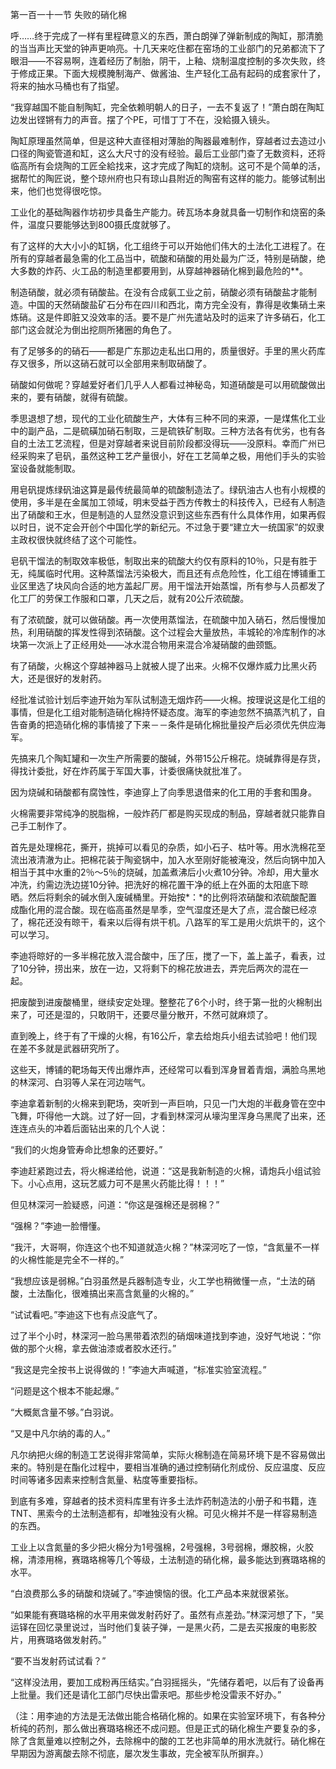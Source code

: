 

第一百一十一节 失败的硝化棉

呼……终于完成了一样有里程碑意义的东西，萧白朗弹了弹新制成的陶缸，那清脆的当当声比天堂的钟声更响亮。十几天来吃住都在窑场的工业部门的兄弟都流下了眼泪――不容易啊，连着经历了制胎，阴干，上釉、烧制温度控制的多次失败，终于修成正果。下面大规模腌制海产、做酱油、生产轻化工品有起码的成套家什了，将来的抽水马桶也有了指望。

“我穿越国不能自制陶缸，完全依赖明朝人的日子，一去不复返了！”萧白朗在陶缸边发出铿锵有力的声音。摆了个PE，可惜丁丁不在，没給摄入镜头。

陶缸原理虽然简单，但是这种大直径相对薄胎的陶器最难制作，穿越者过去造过小口径的陶瓷管道和缸，这么大尺寸的没有经验。最后工业部门查了无数资料，还将临高所有会烧陶的工匠全給找来，这才完成了陶缸的烧制。这可不是个简单的活，据帮忙的陶匠说，整个琼州府也只有琼山县附近的陶窑有这样的能力。能够试制出来，他们也觉得很吃惊。

工业化的基础陶器作坊初步具备生产能力。砖瓦场本身就具备一切制作和烧窑的条件，温度只要能够达到800摄氏度就够了。

有了这样的大大小小的缸锅，化工组终于可以开始他们伟大的土法化工进程了。在所有的穿越者最急需的化工品当中，硫酸和硝酸的用处最为广泛，特别是硝酸，绝大多数的炸药、火工品的制造里都要用到，从穿越神器硝化棉到最危险的**。

制造硝酸，就必须有硝酸盐。在没有合成氨工业之前，硝酸必须有硝酸盐才能制造。中国的天然硝酸盐矿石分布在四川和西北，南方完全没有，靠得是收集硝土来炼硝。这是件即脏又没效率的活。要不是广州先遣站及时的运来了许多硝石，化工部门这会就沦为倒出挖厕所猪圈的角色了。

有了足够多的的硝石――都是广东那边走私出口用的，质量很好。手里的黑火药库存又很多，所以这硝石就可以全部用来制取硝酸了。

硝酸如何做呢？穿越爱好者们几乎人人都看过神秘岛，知道硝酸是可以用硫酸做出来的，要有硝酸，就得有硫酸。

季思退想了想，现代的工业化硫酸生产，大体有三种不同的来源，一是煤焦化工业中的副产品，二是硫磺加硝石制取，三是硫铁矿制取。三种方法各有优劣，也有各自的土法工艺流程，但是对穿越者来说目前阶段都没得玩――没原料。幸而广州已经采购来了皂矾，虽然这种工艺产量很小，好在工艺简单之极，用他们手头的实验室设备就能制取。

用皂矾提炼绿矾油这算是最传统最简单的硫酸制造法了。绿矾油古人也有小规模的使用，多半是在金属加工领域，明末受益于西方传教士的科技传入，已经有人制造出了硝酸和王水，但是制造的人显然没意识到这些东西有什么具体作用，如果再假以时日，说不定会开创个中国化学的新纪元。不过急于要“建立大一统国家”的奴隶主政权很快就终结了这个可能性。

皂矾干馏法的制取效率极低，制取出来的硫酸大约仅有原料的10％，只是有胜于无，纯属临时代用。这种蒸馏法污染极大，而且还有点危险性，化工组在博铺重工业区里选了块风向合适的地方盖起厂房。用干馏法开始蒸馏，所有参与人员都发了化工厂的劳保工作服和口罩，几天之后，就有20公斤浓硫酸。

有了浓硫酸，就可以做硝酸。再一次使用蒸馏法，在硫酸中加入硝石，然后慢慢加热，利用硝酸的挥发性得到浓硝酸。这个过程会大量放热，丰城轮的冷库制作的冰块第一次派上了正经用处――冰水混合物用来混合冷凝硝酸的曲颈甑。

有了硝酸，火棉这个穿越神器马上就被人提了出来。火棉不仅爆炸威力比黑火药大，还是很好的发射药。

经批准试验计划后李迪开始为军队试制造无烟炸药――火棉。按理说这是化工组的事情，但是化工组对能制造硝化棉持怀疑态度。海军的李迪忽然不搞蒸汽机了，自告奋勇的把造硝化棉的事情接了下来－－条件是硝化棉批量投产后必须优先供应海军。

先搞来几个陶缸罐和一次生产所需要的酸碱，外带15公斤棉花。烧碱靠得是存货，得找计委批，好在炸药属于军国大事，计委很痛快就批准了。

因为烧碱和硝酸都有腐蚀性，李迪穿上了向季思退借来的化工用的手套和围身。

火棉需要非常纯净的脱脂棉，一般炸药厂都是购买现成的制品，穿越者就只能靠自己手工制作了。

首先是处理棉花，撕开，挑掉可以看见的杂质，如小石子、枯叶等。用水洗棉花至流出液清澈为止。把棉花装于陶瓷锅中，加入水至刚好能被淹没，然后向锅中加入相当于其中水重的2％～5％的烧碱，加盖煮沸后小火煮10分钟。冷却，用大量水冲洗，约需边洗边搓10分钟。把洗好的棉花置干净的纸上在外面的太阳底下晾晒。然后将剩余的碱水倒入废碱桶里。开始按*：*的比例将浓硝酸和浓硫酸配置成酯化用的混合酸。现在临高虽然是旱季，空气湿度还是大了点，混合酸已经凉了，棉花还没有晾干，看来以后得有烘干机。八路军的军工是用火炕烘干的，这个可以学习。

李迪将晾好的一多半棉花放入混合酸中，压了压，搅了一下，盖上盖子，看表，过了10分钟，捞出来，放在一边，又将剩下的棉花放进去，弄完后两次的混在一起。

把废酸到进废酸桶里，继续安定处理。整整花了6个小时，终于第一批的火棉制出来了，可还是湿的，只敢阴干，还要尽量分散开，不然可就麻烦了。

直到晚上，终于有了干燥的火棉，有16公斤，拿去给炮兵小组去试验吧！他们现在差不多就是武器研究所了。

这些天，博铺的靶场每天传出爆炸声，还经常可以看到浑身冒着青烟，满脸乌黑地的林深河、白羽等人呆在河边喘气。

李迪拿着新制的火棉来到靶场，突听到一声巨响，只见一门大炮的半截身管在空中飞舞，吓得他一大跳。过了好一回，才看到林深河从壕沟里浑身乌黑爬了出来，还连连点头的冲着后面钻出来的几个人说：

“我们的火炮身管寿命比想象的还要好。”

李迪赶紧跑过去，将火棉递给他，说道：“这是我新制造的火棉，请炮兵小组试验下。小心点用，这玩艺威力可不是黑火药能比得！！！”

但见林深河一脸疑惑，问道：“你这是强棉还是弱棉？”

“强棉？”李迪一脸懵懂。

“我汗，大哥啊，你连这个也不知道就造火棉？”林深河吃了一惊，“含氮量不一样的火棉性能是完全不一样的。”

“我想应该是弱棉。”白羽虽然是兵器制造专业，火工学也稍微懂一点，“土法的硝酸，土法酯化，很难搞出来高含氮量的火棉的。”

“试试看吧。”李迪这下也有点没底气了。

过了半个小时，林深河一脸乌黑带着浓烈的硝烟味道找到李迪，没好气地说：“你做的那个火棉，拿去做油漆或者胶水还行。”

“我这是完全按书上说得做的！”李迪大声喊道，“标准实验室流程。”

“问题是这个根本不能起爆。”

“大概氮含量不够。”白羽说。

“又是中凡尔纳的毒的人。”

凡尔纳把火绵的制造工艺说得非常简单，实际火棉制造在简易环境下是不容易做出来的。特别是在酯化过程中，要相当准确的通过控制硝化剂成份、反应温度、反应时间等诸多因素来控制含氮量、粘度等重要指标。

到底有多难，穿越者的技术资料库里有许多土法炸药制造法的小册子和书籍，连TNT、黑索今的土法制造都有，却唯独没有火棉。可见火棉并不是一样容易制造的东西。

工业上以含氮量的多少把火棉分为1号强棉，2号强棉，3号弱棉，爆胶棉，火胶棉，清漆用棉，赛璐珞棉等几个等级，土法制造的硝化棉，最多能达到赛璐珞棉的水平。

“白浪费那么多的硝酸和烧碱了。”李迪懊恼的很。化工产品本来就很紧张。

“如果能有赛璐珞棉的水平用来做发射药好了。虽然有点差劲。”林深河想了下，“吴运铎在回忆录里说过，当时他们复装子弹，一是黑火药，二是去买报废的电影胶片，用赛璐珞做发射药。”

“要不当发射药试试看？”

“这样没法用，要加工成粉再压结实。”白羽摇摇头，“先储存着吧，以后有了设备再上批量。我们还是请化工部门尽快出雷汞吧。那些步枪没雷汞不好办。”

（注：用李迪的方法是无法做出能合格硝化棉的。如果在实验室环境下，有各种分析纯的药剂，那么做出赛璐珞棉还不成问题。但是正式的硝化棉生产要复杂的多，除了含氮量难以控制之外，去除棉中的酸的工艺也非简单的用水洗就行。硝化棉在早期因为游离酸去除不彻底，屡次发生事故，完全被军队所摒弃。）

